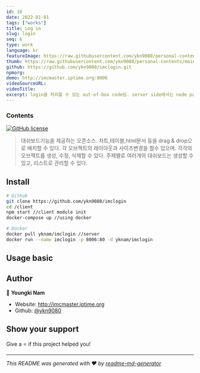 ```yaml
---
id: 16
date: 2022-01-01
tags: ["works"]
title: Log in
slug: login
seq: 6
type: work
language: kr
featureImage: https://raw.githubusercontent.com/ykn9080/personal-contents/main/images/work/login_result.png
thumb: https://raw.githubusercontent.com/ykn9080/personal-contents/main/images/work/login.png
github: https://github.com/ykn9080/imclogin.git
npmorg:
demo: http://imcmaster.iptime.org:8006
videoSourceURL:
videoTitle:
excerpt: login을 처리할 수 있는 out-of-box code임. server side에서는 node passport를 활용하여 로칼뿐 아니라,google,facebook,githug 등 다양한 전략을 수행한다chart,table,html문서등의 요소를 drag and drop으로 화면에 배치할 수 있다. 주제와 목적에 따라 복수의 dashboard를 생성하여 리스트로 관리한다.
---
```


### Contents

[![GitHub license](https://img.shields.io/badge/license-MIT-blue.svg)](https://github.com/ykn9080/imcDashboard/LICENSE)

> 대쉬보드기능을 제공하는 오픈소스. 차트,테이블,html문서 등을 drag & drop으로 배치할 수 있다. 각 오브젝트의 레이아웃과 사이즈변경을 할수 있으며. 각각의 오브젝트를 생성, 수정, 삭제할 수 있다.
> 주제별로 여러개의 대쉬보드는 생성할 수 있고, 리스트로 관리할 수 있다.

## Install

```sh
# Github
git clone https://github.com/ykn9080/imclogin
cd /client
npm start //client module init
docker-compose up //using docker

# Docker
docker pull yknam/imclogin //server
docker run --name imclogin -p 8006:80 -d yknam/imclogin
```

## Usage basic

## Author

👤 **Youngki Nam**

- Website: http://imcmaster.iptime.org
- Github: [@ykn9080](https://github.com/ykn9080)

## Show your support

Give a ⭐️ if this project helped you!

---

_This README was generated with ❤️ by [readme-md-generator](https://github.com/kefranabg/readme-md-generator)_
